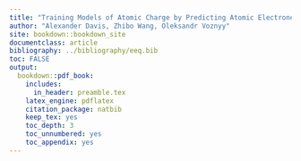 ```yaml
---
title: "Training Models of Atomic Charge by Predicting Atomic Electronegativity"
author: "Alexander Davis, Zhibo Wang, Oleksandr Voznyy"
site: bookdown::bookdown_site
documentclass: article
bibliography: ../bibliography/eeq.bib
toc: FALSE
output:
  bookdown::pdf_book:
    includes:
      in_header: preamble.tex
    latex_engine: pdflatex
    citation_package: natbib
    keep_tex: yes
    toc_depth: 3
    toc_unnumbered: yes
    toc_appendix: yes
---
```

